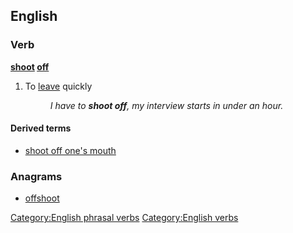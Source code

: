 ==English==

===Verb===
'''[[shoot]] [[off]]''' {{italbrac|simple past </span>'''[[shot off]]'''<span>}}
# To [[leave]] quickly
#: ''I have to '''shoot off''', my interview starts in under an hour.''

====Derived terms====
* [[shoot off one's mouth]]

===Anagrams===
* [[offshoot#English|offshoot]]

[[Category:English phrasal verbs]]
[[Category:English verbs]]
